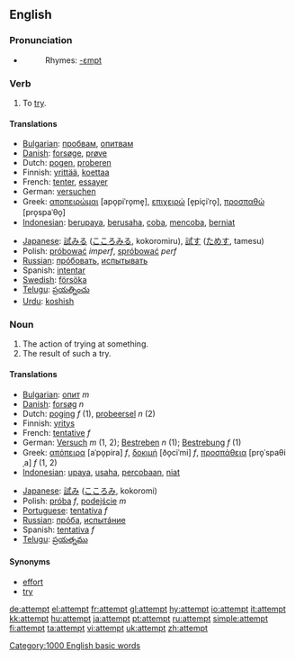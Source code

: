 ==English==

{{rank|drawn|field|street|829|attempt|soft|officers|likely}}

===Pronunciation===
*{{audio|en-us-attempt.ogg|Audio (US)}}
*:Rhymes: [[Rhymes:English:-ɛmpt|-ɛmpt]]

===Verb===
{{en-verb}}

# To [[try]].

====Translations====
{{top}}
*[[Bulgarian]]: [[пробвам]], [[опитвам]]
*[[Danish]]: [[forsøge]], [[prøve]]
*Dutch: [[pogen]], [[proberen]]
*Finnish: [[yrittää]], [[koettaa]]
*French: [[tenter]], [[essayer]]
*German: [[versuchen]]
*Greek: [[αποπειρώμαι]] [apo̞piˈro̞me̞], [[επιχειρώ]] [e̞piçiˈro̞], [[προσπαθώ]] [pro̞spaˈθo̞]
*[[Indonesian]]: [[upaya|berupaya]], [[usaha|berusaha]], [[coba]], [[coba|mencoba]], [[niat|berniat]]
{{mid}}
*[[Japanese]]: [[試みる]] ([[こころみる]], kokoromiru), [[試す]] ([[ためす]], tamesu)
*Polish: [[próbować]] ''imperf'', [[spróbować]] ''perf''
*[[Russian]]: [[прóбовать]], [[испытывать]]
*Spanish: [[intentar]]
*[[Swedish]]: [[försöka]]
*[[Telugu]]: [[ప్రయత్నించు]]
*[[Urdu]]: [[koshish]]
{{bottom}}

===Noun===
{{en-noun}}

# The action of trying at something.
# The result of such a try.

====Translations====
{{top}}
*[[Bulgarian]]: [[опит]] ''m''
*[[Danish]]: [[forsøg]] ''n''
*Dutch: [[poging]] ''f'' (1), [[probeersel]] ''n'' (2)
*Finnish: [[yritys]]
*French: [[tentative]] ''f''
*German: [[Versuch]] ''m'' (1, 2); [[Bestreben]] ''n'' (1); [[Bestrebung]] ''f'' (1)
*Greek: [[απόπειρα]] [aˈpo̞pira] ''f'', [[δοκιμή]] [ðo̞ciˈmi] ''f'', [[προσπάθεια]] [pro̞ˈspaθiˌa] ''f'' (1, 2)
*[[Indonesian]]: [[upaya]], [[usaha]], [[coba|percobaan]], [[niat]]
{{mid}}
*[[Japanese]]: [[試み]] ([[こころみ]], kokoromi)
*Polish: [[próba]] ''f'', [[podejście]] ''m''
*[[Portuguese]]: [[tentativa]] ''f''
*[[Russian]]: [[прóба]], [[испытáние]]
*Spanish: [[tentativa]] ''f''
*[[Telugu]]: [[ప్రయత్నము]]
{{bottom}}

====Synonyms====
*[[effort]]
*[[try]]

[[Category:1000 English basic words]]

[[de:attempt]]
[[el:attempt]]
[[fr:attempt]]
[[gl:attempt]]
[[hy:attempt]]
[[io:attempt]]
[[it:attempt]]
[[kk:attempt]]
[[hu:attempt]]
[[ja:attempt]]
[[pt:attempt]]
[[ru:attempt]]
[[simple:attempt]]
[[fi:attempt]]
[[ta:attempt]]
[[vi:attempt]]
[[uk:attempt]]
[[zh:attempt]]